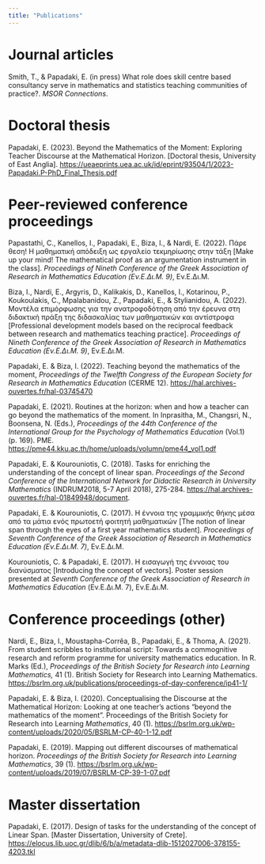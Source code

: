 ```yaml
---
title: "Publications"
---
```


# Journal articles

::: bib-entry
Smith, T., & Papadaki, E. (in press) What role does skill centre based consultancy serve in mathematics and statistics teaching communities of practice?. *MSOR Connections*.
:::

# Doctoral thesis

::: bib-entry
Papadaki, E. (2023). Beyond the Mathematics of the Moment: Exploring Teacher Discourse at the Mathematical Horizon. \[Doctoral thesis, University of East Anglia\]. <https://ueaeprints.uea.ac.uk/id/eprint/93504/1/2023-Papadaki.P-PhD_Final_Thesis.pdf>
:::

# Peer-reviewed conference proceedings

::: bib-entry
Papastathi, C., Kanellos, I., Papadaki, E., Biza, I., & Nardi, E. (2022). Πάρε θεση! Η μαθηματική απόδειξη ως εργαλείο τεκμηρίωσης στην τάξη \[Make up your mind! The mathematical proof as an argumentation instrument in the class\]. *Proceedings of Nineth Conference of the Greek Association of Research in Mathematics Education (Εν.Ε.Δι.Μ. 9)*, Εν.Ε.Δι.Μ.
:::

::: bib-entry
Biza, I., Nardi, E., Argyris, D., Kalikakis, D., Kanellos, I., Kotarinou, P., Koukoulakis, C., Mpalabanidou, Z., Papadaki, E., & Stylianidou, A. (2022). Μοντέλα επιμόρφωσης για την ανατροφοδότηση από την έρευνα στη διδακτική πράξη της διδασκαλίας των μαθηματικών και αντίστροφα \[Professional development models based on the reciprocal feedback between research and mathematics teaching practice\]. *Proceedings of Nineth Conference of the Greek Association of Research in Mathematics Education (Εν.Ε.Δι.Μ. 9)*, Εν.Ε.Δι.Μ.
:::

::: bib-entry
Papadaki, E. & Biza, I. (2022). Teaching beyond the mathematics of the moment, *Proceedings of the Twelfth Congress of the European Society for Research in Mathematics Education* (CERME 12). <https://hal.archives-ouvertes.fr/hal-03745470>
:::

::: bib-entry
Papadaki, E. (2021). Routines at the horizon: when and how a teacher can go beyond the mathematics of the moment. In Inprasitha, M., Changsri, N., Boonsena, N. (Eds.), *Proceedings of the 44th Conference of the International Group for the Psychology of Mathematics Education* (Vol.1) (p. 169). PME. <https://pme44.kku.ac.th/home/uploads/volumn/pme44_vol1.pdf>
:::

::: bib-entry
Papadaki, E. & Kourouniotis, C. (2018). Tasks for enriching the understanding of the concept of linear span. *Proceedings of the Second Conference of the International Network for Didactic Research in University Mathematics* (INDRUM2018, 5-7 April 2018), 275-284. <https://hal.archives-ouvertes.fr/hal-01849948/document>.
:::

::: bib-entry
Papadaki, E. & Kourouniotis, C. (2017). Η έννοια της γραμμικής θήκης μέσα από τα μάτια ενός πρωτοετή φοιτητή μαθηματικών \[The notion of linear span through the eyes of a first year mathematics student\]. *Proceedings of Seventh Conference of the Greek Association of Research in Mathematics Education (Εν.Ε.Δι.Μ. 7)*, Εν.Ε.Δι.Μ.
:::

::: bib-entry
Kourouniotis, C. & Papadaki, E. (2017). Η εισαγωγή της έννοιας του διανύσματος \[Introducing the concept of vectors\]. Poster session presented at *Seventh Conference of the Greek Association of Research in Mathematics Education* (Εν.Ε.Δι.Μ. 7), Εν.Ε.Δι.Μ.
:::

# Conference proceedings (other)

::: bib-entry
Nardi, E., Biza, I., Moustapha-Corrêa, B., Papadaki, E., & Thoma, A. (2021). From student scribbles to institutional script: Towards a commognitive research and reform programme for university mathematics education. In R. Marks (Ed.), *Proceedings of the British Society for Research into Learning Mathematics,* 41 (1). British Society for Research into Learning Mathematics. <https://bsrlm.org.uk/publications/proceedings-of-day-conference/ip41-1/>
:::

::: bib-entry
Papadaki, E. & Biza, I. (2020). Conceptualising the Discourse at the Mathematical Horizon: Looking at one teacher’s actions “beyond the mathematics of the moment”. Proceedings of the British Society for Research into Learning *Mathematics*, 40 (1). <https://bsrlm.org.uk/wp-content/uploads/2020/05/BSRLM-CP-40-1-12.pdf>
:::

::: bib-entry
Papadaki, E. (2019). Mapping out different discourses of mathematical horizon. *Proceedings of the British Society for Research into Learning Mathematics*, 39 (1). <https://bsrlm.org.uk/wp-content/uploads/2019/07/BSRLM-CP-39-1-07.pdf>
:::

# Master dissertation

::: bib-entry
Papadaki, E. (2017). Design of tasks for the understanding of the concept of Linear Span. \[Master Dissertation, University of Crete\]. <https://elocus.lib.uoc.gr/dlib/6/b/a/metadata-dlib-1512027006-378155-4203.tkl>
:::
